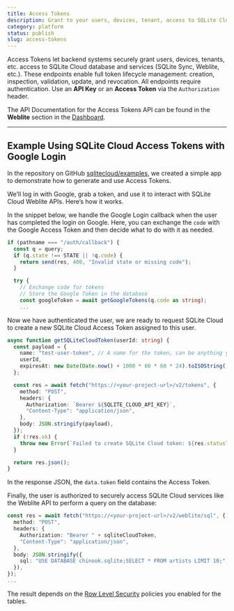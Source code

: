 ```yaml
---
title: Access Tokens
description: Grant to your users, devices, tenant, access to SQLite Cloud database and services.
category: platform
status: publish
slug: access-tokens
---
```


Access Tokens let backend systems securely grant users, devices, tenants, etc. access to SQLite Cloud database and services (SQLite Sync, Weblite, etc.). These endpoints enable full token lifecycle management: creation, inspection, validation, update, and revocation. All endpoints require authentication. Use an **API Key** or an **Access Token** via the `Authorization` header.

The API Documentation for the Access Tokens API can be found in the **Weblite** section in the [Dashboard](https://dashboard.sqlitecloud.io).

---

## Example Using SQLite Cloud Access Tokens with Google Login

In the repository on GitHub [sqlitecloud/examples](https://github.com/sqlitecloud/examples/tree/main/access-tokens-and-social-login), we created a simple app to demonstrate how to generate and use Access Tokens.

We’ll log in with Google, grab a token, and use it to interact with SQLite Cloud Weblite APIs. Here’s how it works.

In the snippet below, we handle the Google Login callback when the user has completed the login on Google. Here, you can exchange the `code` with the Google Access Token and then decide what to do with it as needed.

```typescript
if (pathname === "/auth/callback") {
  const q = query;
  if (q.state !== STATE || !q.code) {
    return send(res, 400, "Invalid state or missing code");
  }

  try {
    // Exchange code for tokens
    // Store the Google Token in the database
    const googleToken = await getGoogleTokens(q.code as string);
    ...
```

Now we have authenticated the user, we are ready to request SQLite Cloud to create a new SQLite Cloud Access Token assigned to this user.

```typescript
async function getSQLiteCloudToken(userId: string) {
  const payload = {
    name: "test-user-token", // A name for the token, can be anything you want
    userId,
    expiresAt: new Date(Date.now() + 1000 * 60 * 60 * 24).toISOString(), // expires in 24 hours
  };

  const res = await fetch("https://<your-project-url>/v2/tokens", {
    method: "POST",
    headers: {
      Authorization: `Bearer ${SQLITE_CLOUD_API_KEY}`,
      "Content-Type": "application/json",
    },
    body: JSON.stringify(payload),
  });
  if (!res.ok) {
    throw new Error(`Failed to create SQLite Cloud token: ${res.statusText}`);
  }

  return res.json();
}
```

In the response JSON, the `data.token` field contains the Access Token.

Finally, the user is authorized to securely access SQLite Cloud services like the Weblite API to perform a query on the database:

```typescript
const res = await fetch("https://<your-project-url>/v2/weblite/sql", {
  method: "POST",
  headers: {
    Authorization: "Bearer " + sqliteCloudToken,
    "Content-Type": "application/json",
  },
  body: JSON.stringify({
    sql: "USE DATABASE chinook.sqlite;SELECT * FROM artists LIMIT 10;",
  }),
});
...
```

The result depends on the [Row Level Security](https://docs.sqlitecloud.io/docs/rls) policies you enabled for the tables.
